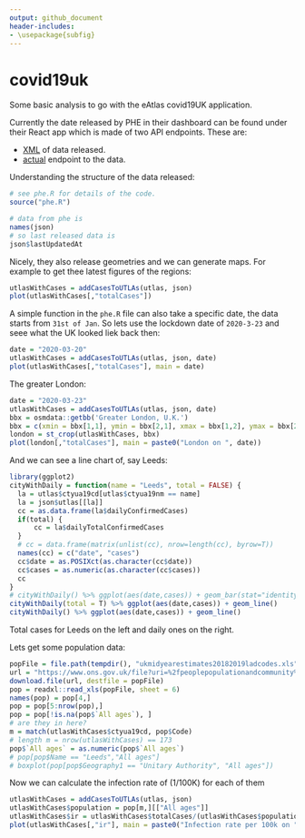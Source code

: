 ```yaml
---
output: github_document
header-includes:
- \usepackage{subfig}
---
```


# covid19uk

Some basic analysis to go with the eAtlas covid19UK application.

Currently the date released by PHE in their dashboard can be found under their React app which is made of two API endpoints. These are:

* [XML](https://publicdashacc.blob.core.windows.net/publicdata?restype=container&comp=list) of data released.
* [actual](https://c19pub.azureedge.net/) endpoint to the data.

Understanding the structure of the data released:
```r
# see phe.R for details of the code.
source("phe.R")
```
```r
# data from phe is
names(json)
# so last released data is
json$lastUpdatedAt
```


Nicely, they also release geometries and we can generate maps. For example to get thee latest figures of the regions:
```r
utlasWithCases = addCasesToUTLAs(utlas, json)
plot(utlasWithCases[,"totalCases"])
```

A simple function in the `phe.R` file can also take a specific date, the data starts from `31st of Jan`. So lets use the lockdown date of `2020-3-23` and seee what the UK looked liek back then:

```r
date = "2020-03-20"
utlasWithCases = addCasesToUTLAs(utlas, json, date)
plot(utlasWithCases[,"totalCases"], main = date)
```

The greater London:
```r
date = "2020-03-23"
utlasWithCases = addCasesToUTLAs(utlas, json, date)
bbx = osmdata::getbb('Greater London, U.K.') 
bbx = c(xmin = bbx[1,1], ymin = bbx[2,1], xmax = bbx[1,2], ymax = bbx[2,2])
london = st_crop(utlasWithCases, bbx)
plot(london[,"totalCases"], main = paste0("London on ", date))

```

And we can see a line chart of, say Leeds:
```r
library(ggplot2)
cityWithDaily = function(name = "Leeds", total = FALSE) {
  la = utlas$ctyua19cd[utlas$ctyua19nm == name]
  la = json$utlas[[la]]
  cc = as.data.frame(la$dailyConfirmedCases)
  if(total) {
      cc = la$dailyTotalConfirmedCases
  }
  # cc = data.frame(matrix(unlist(cc), nrow=length(cc), byrow=T))
  names(cc) = c("date", "cases")
  cc$date = as.POSIXct(as.character(cc$date))
  cc$cases = as.numeric(as.character(cc$cases))
  cc
}
# cityWithDaily() %>% ggplot(aes(date,cases)) + geom_bar(stat="identity")
cityWithDaily(total = T) %>% ggplot(aes(date,cases)) + geom_line()
cityWithDaily() %>% ggplot(aes(date,cases)) + geom_line()

```
Total cases for Leeds on the left and daily ones on the right.

Lets get some population data:
```r
popFile = file.path(tempdir(), "ukmidyearestimates20182019ladcodes.xls")
url = "https://www.ons.gov.uk/file?uri=%2fpeoplepopulationandcommunity%2fpopulationandmigration%2fpopulationestimates%2fdatasets%2fpopulationestimatesforukenglandandwalesscotlandandnorthernireland%2fmid20182019laboundaries/ukmidyearestimates20182019ladcodes.xls"
download.file(url, destfile = popFile)
pop = readxl::read_xls(popFile, sheet = 6)
names(pop) = pop[4,]
pop = pop[5:nrow(pop),]
pop = pop[!is.na(pop$`All ages`), ]
# are they in here?
m = match(utlasWithCases$ctyua19cd, pop$Code)
# length m = nrow(utlasWithCases) == 173
pop$`All ages` = as.numeric(pop$`All ages`)
# pop[pop$Name == "Leeds","All ages"]
# boxplot(pop[pop$Geography1 == "Unitary Authority", "All ages"])
```

Now we can calculate the infection rate of (1/100K) for each of them
```r
utlasWithCases = addCasesToUTLAs(utlas, json)
utlasWithCases$population = pop[m,][["All ages"]]
utlasWithCases$ir = utlasWithCases$totalCases/(utlasWithCases$population/1e5)
plot(utlasWithCases[,"ir"], main = paste0("Infection rate per 100k on ", Sys.Date()))
```


